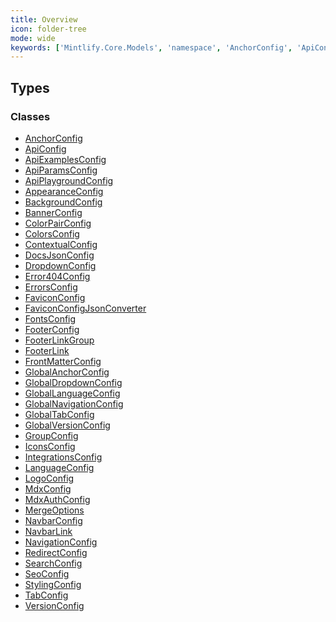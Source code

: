 ```yaml
---
title: Overview
icon: folder-tree
mode: wide
keywords: ['Mintlify.Core.Models', 'namespace', 'AnchorConfig', 'ApiConfig', 'ApiExamplesConfig', 'ApiParamsConfig', 'ApiPlaygroundConfig', 'AppearanceConfig', 'BackgroundConfig', 'BannerConfig', 'ColorPairConfig', 'ColorsConfig']
---
```


## Types

### Classes

- [AnchorConfig](AnchorConfig.mdx)
- [ApiConfig](ApiConfig.mdx)
- [ApiExamplesConfig](ApiExamplesConfig.mdx)
- [ApiParamsConfig](ApiParamsConfig.mdx)
- [ApiPlaygroundConfig](ApiPlaygroundConfig.mdx)
- [AppearanceConfig](AppearanceConfig.mdx)
- [BackgroundConfig](BackgroundConfig.mdx)
- [BannerConfig](BannerConfig.mdx)
- [ColorPairConfig](ColorPairConfig.mdx)
- [ColorsConfig](ColorsConfig.mdx)
- [ContextualConfig](ContextualConfig.mdx)
- [DocsJsonConfig](DocsJsonConfig.mdx)
- [DropdownConfig](DropdownConfig.mdx)
- [Error404Config](Error404Config.mdx)
- [ErrorsConfig](ErrorsConfig.mdx)
- [FaviconConfig](FaviconConfig.mdx)
- [FaviconConfigJsonConverter](FaviconConfigJsonConverter.mdx)
- [FontsConfig](FontsConfig.mdx)
- [FooterConfig](FooterConfig.mdx)
- [FooterLinkGroup](FooterLinkGroup.mdx)
- [FooterLink](FooterLink.mdx)
- [FrontMatterConfig](FrontMatterConfig.mdx)
- [GlobalAnchorConfig](GlobalAnchorConfig.mdx)
- [GlobalDropdownConfig](GlobalDropdownConfig.mdx)
- [GlobalLanguageConfig](GlobalLanguageConfig.mdx)
- [GlobalNavigationConfig](GlobalNavigationConfig.mdx)
- [GlobalTabConfig](GlobalTabConfig.mdx)
- [GlobalVersionConfig](GlobalVersionConfig.mdx)
- [GroupConfig](GroupConfig.mdx)
- [IconsConfig](IconsConfig.mdx)
- [IntegrationsConfig](IntegrationsConfig.mdx)
- [LanguageConfig](LanguageConfig.mdx)
- [LogoConfig](LogoConfig.mdx)
- [MdxConfig](MdxConfig.mdx)
- [MdxAuthConfig](MdxAuthConfig.mdx)
- [MergeOptions](MergeOptions.mdx)
- [NavbarConfig](NavbarConfig.mdx)
- [NavbarLink](NavbarLink.mdx)
- [NavigationConfig](NavigationConfig.mdx)
- [RedirectConfig](RedirectConfig.mdx)
- [SearchConfig](SearchConfig.mdx)
- [SeoConfig](SeoConfig.mdx)
- [StylingConfig](StylingConfig.mdx)
- [TabConfig](TabConfig.mdx)
- [VersionConfig](VersionConfig.mdx)


